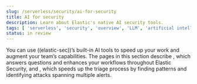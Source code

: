 ```yaml
---
slug: /serverless/security/ai-for-security
title: AI for security
description: Learn about Elastic's native AI security tools.
tags: [ 'serverless', 'security', 'overview', 'LLM', 'artificial intelligence' ]
status: in review
---
```

You can use ((elastic-sec))’s built-in AI tools to speed up your work and augment your team’s capabilities. The pages in this section describe <DocLink slug="/serverless/AI-for-security/ai-assistant"/>, which answers questions and enhances your workflows throughout Elastic Security, and <DocLink slug="/serverless/security/attack-discovery"/>, which speeds up the triage process by finding patterns and identifying attacks spanning multiple alerts. 